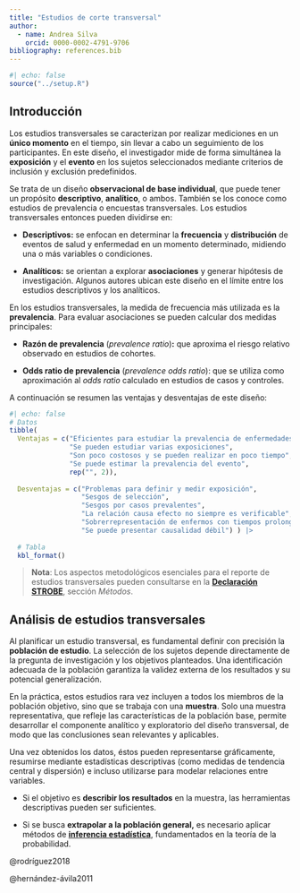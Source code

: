 ```yaml
---
title: "Estudios de corte transversal"
author: 
  - name: Andrea Silva
    orcid: 0000-0002-4791-9706
bibliography: references.bib
---
```


```r
#| echo: false
source("../setup.R")
```

## Introducción

Los estudios transversales se caracterizan por realizar mediciones en un **único momento** en el tiempo, sin llevar a cabo un seguimiento de los participantes. En este diseño, el investigador mide de forma simultánea la **exposición** y el **evento** en los sujetos seleccionados mediante criterios de inclusión y exclusión predefinidos.

Se trata de un diseño **observacional de base individual**, que puede tener un propósito **descriptivo**, **analítico**, o ambos. También se los conoce como estudios de prevalencia o encuestas transversales. Los estudios transversales entonces pueden dividirse en:

-   **Descriptivos:** se enfocan en determinar la **frecuencia** y **distribución** de eventos de salud y enfermedad en un momento determinado, midiendo una o más variables o condiciones.

-   **Analíticos:** se orientan a explorar **asociaciones** y generar hipótesis de investigación. Algunos autores ubican este diseño en el límite entre los estudios descriptivos y los analíticos.

En los estudios transversales, la medida de frecuencia más utilizada es la **prevalencia**. Para evaluar asociaciones se pueden calcular dos medidas principales:

-   **Razón de prevalencia** (*prevalence ratio*)**:** que aproxima el riesgo relativo observado en estudios de cohortes.

-   **Odds ratio de prevalencia** (*prevalence odds ratio*): que se utiliza como aproximación al *odds ratio* calculado en estudios de casos y controles.

A continuación se resumen las ventajas y desventajas de este diseño:

```r
#| echo: false 
# Datos 
tibble(   
  Ventajas = c("Eficientes para estudiar la prevalencia de enfermedades en la población",  
               "Se pueden estudiar varias exposiciones",  
               "Son poco costosos y se pueden realizar en poco tiempo",   
               "Se puede estimar la prevalencia del evento",              
               rep("", 2)),      
  
  Desventajas = c("Problemas para definir y medir exposición",  
                  "Sesgos de selección",                  
                  "Sesgos por casos prevalentes",                   
                  "La relación causa efecto no siempre es verificable",   
                  "Sobrerrepresentación de enfermos con tiempos prolongados de sobrevida o con manifestaciones con mejor curso clínico",     
                  "Se puede presentar causalidad débil") ) |>      
  
  # Tabla   
  kbl_format()
```

> **Nota**: Los aspectos metodológicos esenciales para el reporte de estudios transversales pueden consultarse en la [**Declaración STROBE**](est_epidemio.qmd#declaracion_strobe), sección *Métodos*.

## Análisis de estudios transversales

Al planificar un estudio transversal, es fundamental definir con precisión la **población de estudio**. La selección de los sujetos depende directamente de la pregunta de investigación y los objetivos planteados. Una identificación adecuada de la población garantiza la validez externa de los resultados y su potencial generalización.

En la práctica, estos estudios rara vez incluyen a todos los miembros de la población objetivo, sino que se trabaja con una **muestra**. Solo una muestra representativa, que refleje las características de la población base, permite desarrollar el componente analítico y exploratorio del diseño transversal, de modo que las conclusiones sean relevantes y aplicables.

Una vez obtenidos los datos, éstos pueden representarse gráficamente, resumirse mediante estadísticas descriptivas (como medidas de tendencia central y dispersión) e incluso utilizarse para modelar relaciones entre variables.

-   Si el objetivo es **describir los resultados** en la muestra, las herramientas descriptivas pueden ser suficientes.

-   Si se busca **extrapolar a la población general,** es necesario aplicar métodos de [**inferencia estadística**](03_inferencia.qmd), fundamentados en la teoría de la probabilidad.

::: hidden
@rodríguez2018

@hernández-ávila2011
:::
